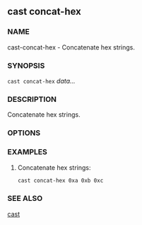 
## cast concat-hex

### NAME

cast-concat-hex - Concatenate hex strings.

### SYNOPSIS

`cast concat-hex` _data..._

### DESCRIPTION

Concatenate hex strings.

### OPTIONS

<CommonOptions />

### EXAMPLES

1. Concatenate hex strings:
   ```sh
   cast concat-hex 0xa 0xb 0xc
   ```

### SEE ALSO

[cast](/reference/cast/cast.mdx)
